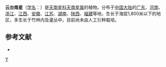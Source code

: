 {{Speciesbox 
| genus = Arisaema
| species = du-bois-reymondiae
| authority = Engl.
}}
'''云台南星'''（[[学名|学名]]：{{lang|la|''Arisaema du-bois-reymondiae''}}）是[[天南星科|天南星科]][[天南星属|天南星属]]的植物。分布于[[中国大陆|中国大陆]]的[[广东|广东]]、[[河南|河南]]、[[浙江|浙江]]、[[江西|江西]]、[[安徽|安徽]]、[[江苏|江苏]]、[[湖南|湖南]]、[[陕西|陕西]]、[[福建|福建]]等地，生长于海拔1,800米以下的地区，多生长于竹林内及灌丛中，目前尚未由人工引种栽培。

== 参考文献 ==
<div class="references-small">
* {{cite web| url =http://www.bioinfo.cn/db05/KmzwSpecies.php?action=view&id=25164| title =云台南星| work =《中国高等植物数据库全库》| publisher =中国科学院微生物研究所| author =昆明植物研究所| accessdate =2009-02-25| deadurl =yes| archiveurl =https://web.archive.org/web/20160305022156/http://www.bioinfo.cn/db05/KmzwSpecies.php?action=view&id=25164| archivedate =2016-03-05}}
</div>
{{Taxonbar|from=Q10881142}}

{{DEFAULTSORT:Arisaema du-bois-reymondiae}}
[[Category:天南星属|Y]]


{{Araceae-stub}}